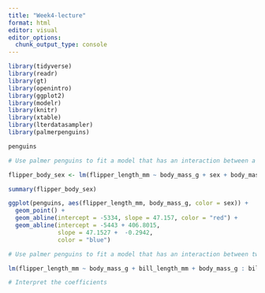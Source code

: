 ```yaml
---
title: "Week4-lecture"
format: html
editor: visual
editor_options: 
  chunk_output_type: console
---
```



```r
library(tidyverse)
library(readr)
library(gt)
library(openintro)
library(ggplot2)
library(modelr)
library(knitr)
library(xtable)
library(lterdatasampler)
library(palmerpenguins)
```



```r
penguins
```

```r
# Use palmer penguins to fit a model that has an interaction between a continuous and categorical variable

flipper_body_sex <- lm(flipper_length_mm ~ body_mass_g + sex + body_mass_g : sex, penguins) 

summary(flipper_body_sex)

ggplot(penguins, aes(flipper_length_mm, body_mass_g, color = sex)) + 
  geom_point() +
  geom_abline(intercept = -5334, slope = 47.157, color = "red") + 
  geom_abline(intercept = -5443 + 406.8015,
              slope = 47.1527 +  -0.2942,
              color = "blue")


```


```r
# Use palmer penguins to fit a model that has an interaction between two continuous variables

lm(flipper_length_mm ~ body_mass_g + bill_length_mm + body_mass_g : bill_length_mm, penguins) %>% summary()


```



```r
# Interpret the coefficients
```


